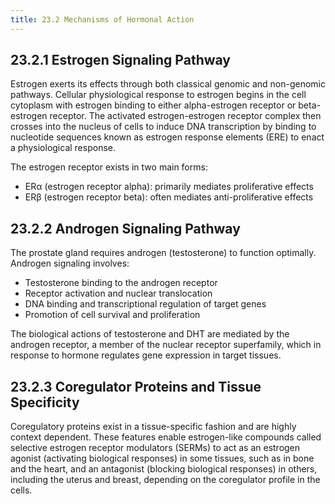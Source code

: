 ```yaml
---
title: 23.2 Mechanisms of Hormonal Action
---
```



## 23.2.1 Estrogen Signaling Pathway

Estrogen exerts its effects through both classical genomic and non-genomic pathways. Cellular physiological response to estrogen begins in the cell cytoplasm with estrogen binding to either alpha-estrogen receptor or beta-estrogen receptor. The activated estrogen-estrogen receptor complex then crosses into the nucleus of cells to induce DNA transcription by binding to nucleotide sequences known as estrogen response elements (ERE) to enact a physiological response.

The estrogen receptor exists in two main forms:
- ERα (estrogen receptor alpha): primarily mediates proliferative effects
- ERβ (estrogen receptor beta): often mediates anti-proliferative effects

## 23.2.2 Androgen Signaling Pathway

The prostate gland requires androgen (testosterone) to function optimally. Androgen signaling involves:
- Testosterone binding to the androgen receptor
- Receptor activation and nuclear translocation
- DNA binding and transcriptional regulation of target genes
- Promotion of cell survival and proliferation

The biological actions of testosterone and DHT are mediated by the androgen receptor, a member of the nuclear receptor superfamily, which in response to hormone regulates gene expression in target tissues.

## 23.2.3 Coregulator Proteins and Tissue Specificity

Coregulatory proteins exist in a tissue-specific fashion and are highly context dependent. These features enable estrogen-like compounds called selective estrogen receptor modulators (SERMs) to act as an estrogen agonist (activating biological responses) in some tissues, such as in bone and the heart, and an antagonist (blocking biological responses) in others, including the uterus and breast, depending on the coregulator profile in the cells.
